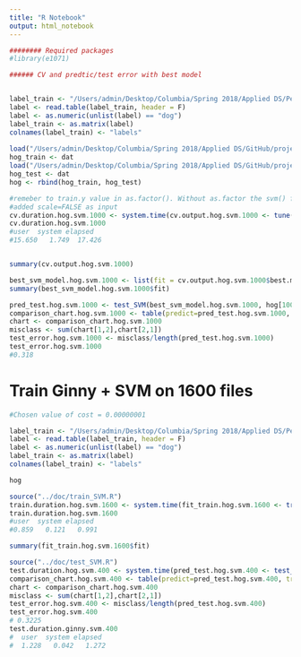 ```yaml
---
title: "R Notebook"
output: html_notebook
---
```

```r
######## Required packages
#library(e1071)

###### CV and predtic/test error with best model


label_train <- "/Users/admin/Desktop/Columbia/Spring 2018/Applied DS/Pet Images and Extracted Features - Project 2/train_label.txt"
label <- read.table(label_train, header = F)
label <- as.numeric(unlist(label) == "dog")
label_train <- as.matrix(label)
colnames(label_train) <- "labels"
  
load("/Users/admin/Desktop/Columbia/Spring 2018/Applied DS/GitHub/project-2-predictive-modelling-group-5/output/feature_hog_train.RData")
hog_train <- dat
load("/Users/admin/Desktop/Columbia/Spring 2018/Applied DS/GitHub/project-2-predictive-modelling-group-5/output/feature_hog_test.RData")
hog_test <- dat
hog <- rbind(hog_train, hog_test)

#remeber to train.y value in as.factor(). Without as.factor the svm() function will do regression and give very different (continuous) outputs
#added scale=FALSE as input
cv.duration.hog.svm.1000 <- system.time(cv.output.hog.svm.1000 <- tune(svm, train.x = hog[1:1000,], train.y = as.factor(label_train[1:1000,]), kernel = "linear", scale=FALSE, ranges = list(cost=c(.00000001, .0000001, .000001, .00001, 0.0001, 0.001, 0.01)), tunecontrol = tune.control(cross = 5)))
cv.duration.hog.svm.1000
#user  system elapsed 
#15.650   1.749  17.426 


summary(cv.output.hog.svm.1000)

best_svm_model.hog.svm.1000 <- list(fit = cv.output.hog.svm.1000$best.model)
summary(best_svm_model.hog.svm.1000$fit)

pred_test.hog.svm.1000 <- test_SVM(best_svm_model.hog.svm.1000, hog[1001:2000,])
comparison_chart.hog.svm.1000 <- table(predict=pred_test.hog.svm.1000, truth=label_train[1001:2000,])
chart <- comparison_chart.hog.svm.1000
misclass <- sum(chart[1,2],chart[2,1])
test_error.hog.svm.1000 <- misclass/length(pred_test.hog.svm.1000)
test_error.hog.svm.1000
#0.318
```


# Train Ginny + SVM on 1600 files

```r
#Chosen value of cost = 0.00000001

label_train <- "/Users/admin/Desktop/Columbia/Spring 2018/Applied DS/Pet Images and Extracted Features - Project 2/train_label.txt"
label <- read.table(label_train, header = F)
label <- as.numeric(unlist(label) == "dog")
label_train <- as.matrix(label)
colnames(label_train) <- "labels"

hog

source("../doc/train_SVM.R")
train.duration.hog.svm.1600 <- system.time(fit_train.hog.svm.1600 <- train_SVM(hog[1:1600,], label_train[1:1600,], par = 0.10))
train.duration.hog.svm.1600
#user  system elapsed 
#0.859   0.121   0.991  

summary(fit_train.hog.svm.1600$fit)

source("../doc/test_SVM.R")
test.duration.hog.svm.400 <- system.time(pred_test.hog.svm.400 <- test_SVM(fit_train.hog.svm.1600, hog[1601:2000,]))
comparison_chart.hog.svm.400 <- table(predict=pred_test.hog.svm.400, truth=label_train[1601:2000,])
chart <- comparison_chart.hog.svm.400
misclass <- sum(chart[1,2],chart[2,1])
test_error.hog.svm.400 <- misclass/length(pred_test.hog.svm.400)
test_error.hog.svm.400
# 0.3225
test.duration.ginny.svm.400
#  user  system elapsed 
#  1.228   0.042   1.272  


```


```r

```

